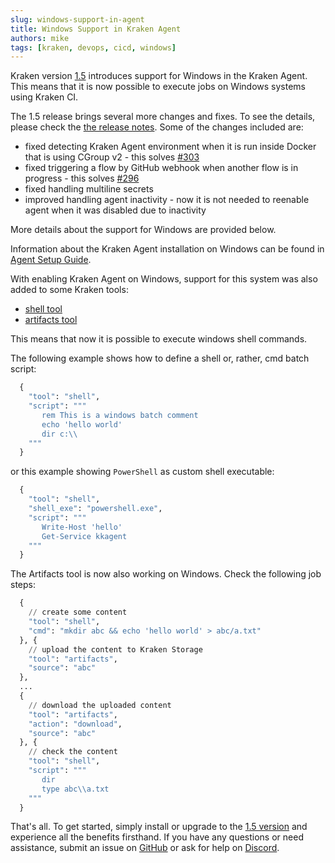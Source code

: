 ```yaml
---
slug: windows-support-in-agent
title: Windows Support in Kraken Agent
authors: mike
tags: [kraken, devops, cicd, windows]
---
```




Kraken version [1.5](https://github.com/Kraken-CI/kraken/releases/tag/v1.5)
introduces support for Windows in the Kraken Agent. This means that it
is now possible to execute jobs on Windows systems using Kraken CI.

The 1.5 release brings several more changes and fixes. To see the details,
please check the [the release notes](https://github.com/Kraken-CI/kraken/releases/tag/v1.5).
Some of the changes included are:

- fixed detecting Kraken Agent environment when it is run inside Docker that is using CGroup v2 - this solves [#303](https://github.com/Kraken-CI/kraken/issues/303)
- fixed triggering a flow by GitHub webhook when another flow is in progress - this solves [#296](https://github.com/Kraken-CI/kraken/issues/296)
- fixed handling multiline secrets
- improved handling agent inactivity - now it is not needed to reenable agent when it was disabled due to inactivity

More details about the support for Windows are provided below.

<!--truncate-->

Information about the Kraken Agent installation on Windows can be
found in [Agent Setup Guide](/docs/agents).

With enabling Kraken Agent on Windows, support for this system was also added to some Kraken tools:
- [shell tool](/docs/schema#shell)
- [artifacts tool](/docs/schema#artifacts)

This means that now it is possible to execute windows shell commands.

The following example shows how to define a shell or, rather, cmd
batch script:

```python
  {
    "tool": "shell",
    "script": """
       rem This is a windows batch comment
       echo 'hello world'
       dir c:\\
    """
  }
```

or this example showing `PowerShell` as custom shell executable:

```python
  {
    "tool": "shell",
    "shell_exe": "powershell.exe",
    "script": """
       Write-Host 'hello'
       Get-Service kkagent
    """
  }
```

The Artifacts tool is now also working on Windows.
Check the following job steps:

```python
  {
    // create some content
    "tool": "shell",
    "cmd": "mkdir abc && echo 'hello world' > abc/a.txt"
  }, {
    // upload the content to Kraken Storage
    "tool": "artifacts",
    "source": "abc"
  },
  ...
  {
    // download the uploaded content
    "tool": "artifacts",
    "action": "download",
    "source": "abc"
  }, {
    // check the content
    "tool": "shell",
    "script": """
       dir
       type abc\\a.txt
    """
  }
```

That's all. To get started, simply install or upgrade to the
[1.5 version](https://github.com/Kraken-CI/kraken/releases/tag/v1.5) and
experience all the benefits firsthand. If you have any questions or
need assistance, submit an issue on [GitHub](https://github.com/Kraken-CI/kraken/issues)
or ask for help on [Discord](https://discord.gg/jUvSZ4S5m3).
